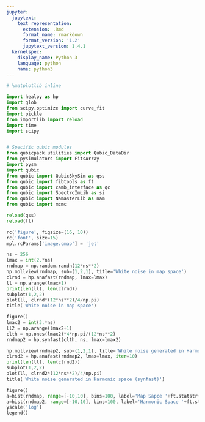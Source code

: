 ```yaml
---
jupyter:
  jupytext:
    text_representation:
      extension: .Rmd
      format_name: rmarkdown
      format_version: '1.2'
      jupytext_version: 1.4.1
  kernelspec:
    display_name: Python 3
    language: python
    name: python3
---
```


```python
# %matplotlib inline

import healpy as hp
import glob
from scipy.optimize import curve_fit
import pickle
from importlib import reload
import time
import scipy


# Specific qubic modules
from qubicpack.utilities import Qubic_DataDir
from pysimulators import FitsArray
import pysm
import qubic
from qubic import QubicSkySim as qss
from qubic import fibtools as ft
from qubic import camb_interface as qc
from qubic import SpectroImLib as si
from qubic import NamasterLib as nam
from qubic import mcmc

reload(qss)
reload(ft)

rc('figure', figsize=(16, 10))
rc('font', size=15)
mpl.rcParams['image.cmap'] = 'jet'
```

```python
ns = 256
lmax = int(2.*ns)
rndmap = np.random.randn(12*ns**2)
hp.mollview(rndmap, sub=(1,2,1), title='White noise in map space')
clrnd = hp.anafast(rndmap, lmax=lmax)
ll = np.arange(lmax+1)
print(len(ll), len(clrnd))
subplot(1,2,2)
plot(ll, clrnd*(12*ns**2)/4/np.pi)
title('White noise in map space')

figure()
lmax2 = int(3.*ns)
ll2 = np.arange(lmax2+1)
clth = np.ones(lmax2)*4*np.pi/(12*ns**2)
rndmap2 = hp.synfast(clth, ns, lmax=lmax2)

hp.mollview(rndmap2, sub=(1,2,1), title='White noise generated in Harmonic space (synfast)')
clrnd2 = hp.anafast(rndmap2, lmax=lmax, iter=10)
print(len(ll), len(clrnd2))
subplot(1,2,2)
plot(ll, clrnd2*(12*ns**2)/4/np.pi)
title('White noise generated in Harmonic space (synfast)')

figure()
a=hist(rndmap, range=[-10,10], bins=100, label='Map Sapce '+ft.statstr(rndmap), alpha=0.3)
a=hist(rndmap2, range=[-10,10], bins=100, label='Harmonic Space '+ft.statstr(rndmap2), alpha=0.3)
yscale('log')
legend()

```

```python

```
